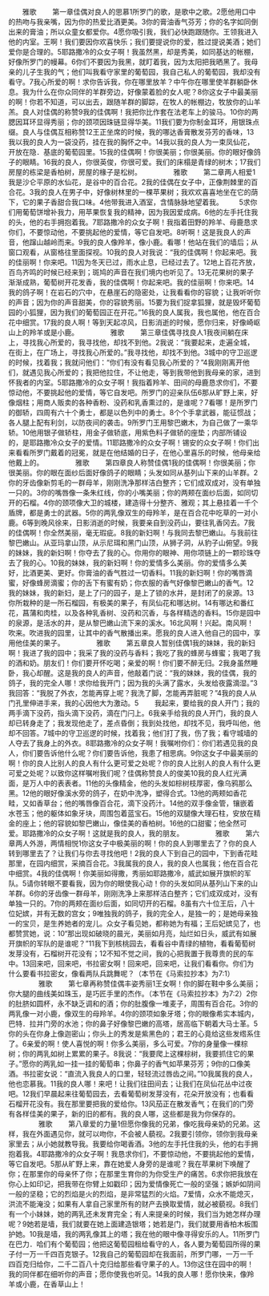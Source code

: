　　雅歌
　　第一章佳偶对良人的思慕1所罗门的歌，是歌中之歌。2愿他用口中的热吻与我亲嘴，因为你的热爱比酒更美。3你的膏油香气芬芳；你的名字如同倒出来的膏油；所以众童女都爱你。4愿你吸引我，我们必快跑跟随你。王领我进入他的内室。王啊！我们要因你欢喜快乐；我们要提说你的爱，胜过提说美酒；她们爱你是合理的。5耶路撒冷的众女子啊！我虽然黑，却是秀美，如同基达的帐棚，好像所罗门的幔幕。6你们不要因为我黑，就盯着我，因为太阳把我晒黑了。我母亲的儿子生我的气；他们叫我看守家里的葡萄园，我自己私人的葡萄园，我却没有看守。7我心所爱的啊！求你告诉我，你在哪里放羊？中午你在哪里使羊群躺卧休息。我为什么在你众同伴的羊群旁边，好像蒙着脸的女人呢？8你这女子中最美丽的啊！你若不知道，可以出去，跟随羊群的脚踪，在牧人的帐棚边，牧放你的山羊羔。良人对佳偶的称赞9我的佳偶啊！我把你比作套在法老车上的骏马。10你的两腮因耳环显得秀丽；你的颈项因珠链显得华美。11我们要为你制金耳环，用银珠点缀。良人与佳偶互相称赞12王正坐席的时候，我的哪达香膏散发芬芳的香味，13我以我的良人为一袋没药，挂在我的胸怀之中。14我以我的良人为一束凤仙花，开放在隐．基底的葡萄园里。15我的佳偶啊！你很美丽；你很美丽。你的眼好像鸽子的眼睛。16我的良人，你很英俊，你很可爱。我们的床榻是青绿的树木；17我们房屋的栋梁是香柏树，房屋的椽子是松树。
　　
　　雅歌
　　第二章两人相爱1我是沙仑平原的水仙花，是谷中的百合花。2我的佳偶在女子中，正像荆棘里的百合花。3我的良人在男子中，好像树林里的一棵苹果树；我欢欢喜喜地坐在它的荫下，它的果子香甜合我口味。4他带我进入酒室，含情脉脉地望着我。
　　5求你们用葡萄饼增补我力，用苹果恢复我的精神，因为我因爱成病。6他的左手托住我的头，他的右手拥抱着我。7耶路撒冷的众女子啊！我指着田野的羚羊、母鹿恳求你们，不要惊动他，不要挑起他的爱情，等它自发吧。8听啊！这是我良人的声音，他蹿山越岭而来。9我的良人像羚羊，像小鹿。看哪！他站在我们的墙后；从窗口观看，从窗格往里面探视。10我的良人对我说：“我的佳偶啊！你起来吧。我的佳丽啊！你来吧。11因为冬天已过，雨水止息，已经过去了。12地上百花齐放，百鸟齐鸣的时候已经来到；斑鸠的声音在我们境内也听见了。13无花果树的果子渐渐成熟，葡萄树开花发香，我的佳偶啊！你起来吧。我的佳丽啊！你来吧。14我的鸽子啊！在岩石的穴中，在悬崖石的隐密处，让我看看你的容貌；让我听听你的声音；因为你的声音甜美，你的容貌秀丽。15要为我们捉拿狐狸，就是毁坏葡萄园的小狐狸，因为我们的葡萄园正在开花。”16我的良人属我，我也属他，他在百合花中细赏。17我的良人啊！等到天起凉风，日影消逝的时候，愿你归来，好像崎岖山上的羚羊或是小鹿。
　　
　　雅歌
　　第三章佳偶寻找良人1我夜间躺在床上，寻找我心所爱的，我寻找他，却找不到他。2我说：“我要起来，走遍全城，在街上，在广场上，寻找我心所爱的。”我寻找他，却找不到他。3城中的守卫巡逻的时候，找着我；我就问他们：“你们有没有看见我心所爱的？”4我刚刚离开他们，就遇见我心所爱的；我把他拉住，不让他走，等到我带他到我母亲的家，进到怀我者的内室。5耶路撒冷的众女子啊！我指着羚羊、田间的母鹿恳求你们，不要惊动他，不要挑起他的爱情，等它自发吧。所罗门的迎亲队伍6那从旷野上来，好像烟柱；用商人贩卖的各种香粉、没药和乳香熏过的，是谁呢？7看哪！是所罗门的御轿，四周有六十个勇士，都是以色列中的勇士。8个个手拿武器，能征惯战；各人腿上配有利剑，以防夜间的袭击。9所罗门王用黎巴嫩木，为自己做了一乘华轿。10他用银子做轿柱，用金子做轿底，用紫色料子做轿的座垫；内部所铺设的，是耶路撒冷众女子的爱情。11耶路撒冷的众女子啊！锡安的众女子啊！你们出来看看所罗门戴着的冠冕，就是在他结婚的日子，在他心里喜乐的时候，他母亲给他戴上的。
　　
　　雅歌
　　第四章良人称赞佳偶1我的佳偶啊！你很美丽；你很美丽。你的眼在面纱后面好像鸽子的眼睛；头发如同从基列山下来的山羊群。2你的牙齿像新剪毛的一群母羊，刚刚洗净那样洁白整齐；它们成双成对，没有单独一只的。3你的嘴唇像一条朱红线，你的小嘴美丽；你的两颊在面纱后面，如同切开的石榴。4你的颈项像大卫的城楼，建造得十分整齐、雅观；其上悬挂着一千个盾牌，都是勇士的武器。5你的两乳像双生的母羚羊，是在百合花中吃草的一对小鹿。6等到晚风徐来，日影消逝的时候，我要亲自到没药山，要往乳香冈去。7我的佳偶啊！你全然美丽，毫无瑕疵。8我的新妇啊！与我同去黎巴嫩山。与我前往黎巴嫩山。从亚玛拿山顶，从示尼珥和黑门山顶，从狮子洞，从豹子山俯望。9我的妹妹，我的新妇啊！你夺去了我的心。你用你的眼神、用你项链上的一颗珍珠夺去了我的心。10我的妹妹，我的新妇啊！你的爱情多么美丽。你的爱情多么美好，比酒更美、更好。你膏油的香气胜过一切香料。11我的新妇啊！你的嘴唇滴蜜，好像蜂房滴蜜；你的舌下有蜜有奶；你衣服的香气好像黎巴嫩山的香气。12我的妹妹，我的新妇，是上了闩的园子，是上了锁的水井，是封闭了的泉源。13你所栽种的是一所石榴园，有极美的果子，有凤仙花和哪达树。14有哪达和番红花，菖蒲和肉桂，以及各种乳香树、没药和沉香，与各样精选的香料。15你是园中的泉源，是活水的井，是从黎巴嫩山流下来的溪水。16北风啊！兴起。南风啊！吹来。吹进我的园里，让其中的香气散播出来。愿我的良人进入他自己的园中，享用他佳美的果子。
　　
　　雅歌
　　第五章良人暂别佳偶1我的妹妹，我的新妇啊！我进了我的园中；我采了我的没药与香料；我吃了我的蜂房与蜂蜜；我喝了我的酒和奶。朋友们！你们要开怀吃喝；亲爱的啊！你们要不醉无归。2我身虽然睡卧，我心却醒。这是我的良人的声音，他敲着门说：“我的妹妹，我的佳偶，我的鸽子，我的完全人哪！求你给我开门；因为我的头满了露水，头发给夜露滴湿。”3我回答：“我脱了外衣，怎能再穿上呢？我洗了脚，怎能再弄脏呢？”4我的良人从门孔里伸进手来，我的心因他大为激动。5
　　我起来，要给我的良人开门；我的两手滴下没药，指头滴下没药，滴在门闩上。6我亲手给我的良人开门，我的良人却已转身走了；我发现他走了，差点昏倒；我到处找他，却找不见，我呼叫他，他却不回答。7城中的守卫巡逻的时候，找着我；他们打了我，伤了我；看守城墙的人夺去了我身上的外衣。8耶路撒冷的众女子啊！我嘱咐你们：你们若遇见我的良人，你们要告诉他什么呢？你们要告诉他，我患了相思病。9你这女子中最美丽的啊！你的良人比别人的良人有什么更可爱之处呢？你的良人比别人的良人有什么更可爱之处呢？以致你这样嘱咐我们呢？佳偶称赞良人的俊美10我的良人红光满面，是万人中的表表者。11他的头像精金，他的头发如棕树枝厚密，像乌鸦那么黑。12他的眼好像溪水旁的鸽子，在奶中洗净，塑得合式。13他的两颊如香花畦，又如香草台；他的嘴唇像百合花，滴下没药汁。14他的双手像金管，镶嵌着水苍玉；他的躯体如象牙块，周围包着蓝宝石。15他的双腿像大理石柱，安放在精金的座上；他的容貌如黎巴嫩山，像佳美的香柏树。16他的口甜蜜；他全然可爱。耶路撒冷的众女子啊！这就是我的良人，我的朋友。
　　
　　雅歌
　　第六章两人外游，两情相悦1你这女子中极美丽的啊！你的良人到哪里去了？你的良人转到哪里去了？让我们与你去寻找他吧！2我的良人下到自己的园中，下到香花畦那里，在园内细赏，采摘百合花。3我属我的良人，我的良人也属我；他在百合花中细赏。4我的佳偶啊！你美丽如得撒，秀丽如耶路撒冷，威武如展开旗帜的军队。5请你转眼不要看我，因为你的眼使我心动！你的头发如同从基列山下来的山羊群。6你的牙齿像一群母羊，刚刚洗净上来那样洁白整齐；它们成双成对，没有单独一只的。7你的两颊在面纱后面，如同切开的石榴。8虽有六十位王后，八十位妃嫔，并有无数的宫女；9唯独我的鸽子，我的完全人，是独一的；是她母亲独一的宝贝，是生养她者的宠儿。众女子看见她，都称她为有福；王后妃嫔见了，也都赞赏她，说：10“那出现如破晓的晨光，美丽如月亮，灿烂如日头，威武有如展开旗帜的军队的是谁呢？”11我下到核桃园去，看看谷中青绿的植物，看看葡萄树发芽没有，石榴树开花没有；12不知不觉之间，我的心把我置于我尊贵的民的车中。13回来吧，回来吧，书拉密女啊！回来吧，回来吧，让我们看看你。你们为什么要看书拉密女，像看两队兵跳舞呢？（本节在《马索拉抄本》为7:1）
　　
　　雅歌
　　第七章再称赞佳偶丰姿秀丽1王女啊！你的脚在鞋中多么美丽；你大腿的曲线美如珠玉，是巧匠手里的杰作。（本节在《马索拉抄本》为7:2）2你的肚脐如圆杯，永不缺乏调和的酒；你的肚腹像一堆麦子，周围有百合花。3你的两乳像一对小鹿，像双生的母羚羊。4你的颈项如象牙塔；你的眼像希实本城内，巴特．拉并门旁的水池；你的鼻子好像黎巴嫩的高塔，居高临下朝着大马士革。5你的头在你身上像迦密山；你头上的秀发是紫黑色的；君王的心竟给这些发绺系住了。6亲爱的啊！使人喜悦的啊！你多么美丽，多么可爱。7你的身量像一棵棕树；你的两乳如树上累累的果子。8我说：“我要爬上这棵棕树，我要抓住它的果子。”愿你的两乳如一挂一挂的葡萄串；你鼻子的香气如苹果芬芳；9你的口像美酒。书拉密女说：“直流入我良人的口里，轻轻流过唇齿之间。”10我属我的良人，他也恋慕我。11我的良人哪！来吧！让我们往田间去；让我们在凤仙花丛中过夜吧。12我们早晨起来往葡萄园去，去看葡萄树发芽没有，花朵开放没有；也看看石榴开花没有。我在那里要把我的爱给你。13风茄正在散发香气；在我们的门旁有各样佳美的果子，新的旧的都有。我的良人哪，这些都是我为你保存的。
　　
　　雅歌
　　第八章爱的力量1但愿你像我的兄弟，像吃我母亲奶的兄弟。这样，我在外面遇见你，就可以吻你，不会被人藐视。2我要引领你，领你到我母亲家里去；从小她就教导我。我要给你喝香酒。3他的左手托住我的头，他的右手拥抱着我。4耶路撒冷的众女子啊！我恳求你们，不要惊动他，不要挑起他的爱情，等它自发吧。5那从旷野上来，靠在她爱人身旁的是谁呢？我在苹果树下唤醒了你；在那里你的母亲怀了你；在那里生育你的为你受生产的痛苦。6求你把我放在你心上如印记，把我带在你臂上如戳印；因为爱情像死亡一般的坚强；嫉妒如阴间一般的坚稳；它的烈焰是火的烈焰，是非常猛烈的火焰。7爱情，众水不能熄灭，洪流不能淹没；如果有人拿自己家里所有的财产去换取爱情，就必被藐视。8我们有一个小妹妹，她的两乳还未发育完全；有人来提亲的时候，我们当为她怎样办理呢？9她若是墙，我们就要在她上面建造银塔；她若是门，我们就要用香柏木板围护她。10我是墙，我的两乳像其上的塔；我在他的眼中像寻得安乐的人。11所罗门在巴力．哈们有个葡萄园；他把这葡萄园租给看守的人，各人要为葡萄园所得的果子付一万一千四百克银子。12我自己的葡萄园却在我面前，所罗门哪，一万一千四百克归给你，二千二百八十克归给那些看守果子的人。13你这住在园中的啊！我的同伴都在细听你的声音；愿你使我也听见。14我的良人哪！愿你快来，像羚羊或小鹿，在香草山上！
　　